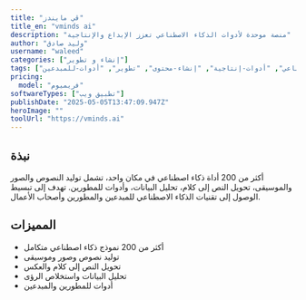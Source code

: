 ```yaml
---
title: "ڤي مايندز"
title_en: "vminds ai"
description: "منصة موحدة لأدوات الذكاء الاصطناعي تعزز الإبداع والإنتاجية"
author: "وليد صادق"
username: "waleed"
categories: ["إنشاء و تطوير"]
tags: ["ذكاء-اصطناعي", "أدوات-إنتاجية", "إنشاء-محتوى", "تطوير", "أدوات-للمبدعين"]
pricing:
  model: "فريميوم"
softwareTypes: ["تطبيق ويب"]
publishDate: "2025-05-05T13:47:09.947Z"
heroImage: ""
toolUrl: "https://vminds.ai"
---
```

## نبذة
 أكثر من 200 أداة ذكاء اصطناعي في مكان واحد، تشمل توليد النصوص والصور والموسيقى، تحويل النص إلى كلام، تحليل البيانات، وأدوات للمطورين. تهدف إلى تبسيط الوصول إلى تقنيات الذكاء الاصطناعي للمبدعين والمطورين وأصحاب الأعمال.
    
## المميزات
- أكثر من 200 نموذج ذكاء اصطناعي متكامل
- توليد نصوص وصور وموسيقى
- تحويل النص إلى كلام والعكس
- تحليل البيانات واستخلاص الرؤى
- أدوات للمطورين والمبدعين
